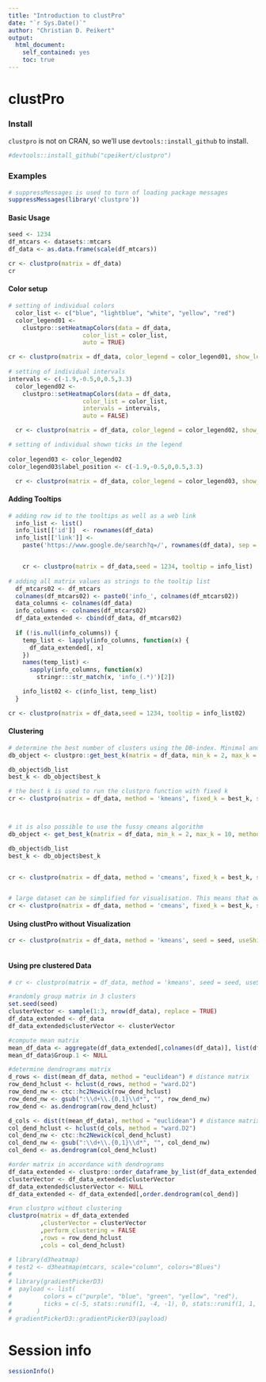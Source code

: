 ```yaml
---
title: "Introduction to clustPro"
date: "`r Sys.Date()`"
author: "Christian D. Peikert"
output:
  html_document:
    self_contained: yes
    toc: true    
---
```

<!--
  %\VignetteEngine{knitr::rmarkdown}
  %\VignetteIndexEntry{Introduction to clustPro}
-->

clustPro
=========

### Install

`clustpro` is not on CRAN, so we'll use `devtools::install_github` to install.

```r
#devtools::install_github("cpeikert/clustpro")
```


### Examples
```r
# suppressMessages is used to turn of loading package messages
suppressMessages(library('clustpro'))
```

#### Basic Usage
```r
seed <- 1234
df_mtcars <- datasets::mtcars
df_data <- as.data.frame(scale(df_mtcars))

cr <- clustpro(matrix = df_data)
cr
```

#### Color setup
```r

# setting of individual colors
  color_list <- c("blue", "lightblue", "white", "yellow", "red")
  color_legend01 <-
    clustpro::setHeatmapColors(data = df_data,
                     color_list = color_list,
                     auto = TRUE)

cr <- clustpro(matrix = df_data, color_legend = color_legend01, show_legend = TRUE ,seed = 1234)  
  
# setting of individual intervals
intervals <- c(-1.9,-0.5,0,0.5,3.3)
  color_legend02 <-
    clustpro::setHeatmapColors(data = df_data,
                     color_list = color_list,
                     intervals = intervals,
                     auto = FALSE)

  cr <- clustpro(matrix = df_data, color_legend = color_legend02, show_legend = TRUE ,seed = 1234)  

# setting of individual shown ticks in the legend
  
color_legend03 <- color_legend02
color_legend03$label_position <- c(-1.9,-0.5,0,0.5,3.3)

  cr <- clustpro(matrix = df_data, color_legend = color_legend03, show_legend = TRUE ,seed = 1234)  

```

#### Adding Tooltips
```r
# adding row id to the tooltips as well as a web link 
  info_list <- list()
  info_list[['id']]  <- rownames(df_data)
  info_list[['link']] <-
    paste('https://www.google.de/search?q=/', rownames(df_data), sep = '')


    cr <- clustpro(matrix = df_data,seed = 1234, tooltip = info_list)  
  
# adding all matrix values as strings to the tooltip list     
  df_mtcars02 <- df_mtcars
  colnames(df_mtcars02) <- paste0('info_', colnames(df_mtcars02))
  data_columns <- colnames(df_data)
  info_columns <- colnames(df_mtcars02)
  df_data_extended <- cbind(df_data, df_mtcars02)
  
  if (!is.null(info_columns)) {
    temp_list <- lapply(info_columns, function(x) {
      df_data_extended[, x]
    })
    names(temp_list) <-
      sapply(info_columns, function(x)
        stringr:::str_match(x, 'info_(.*)')[2])

    info_list02 <- c(info_list, temp_list)
  }

cr <- clustpro(matrix = df_data,seed = 1234, tooltip = info_list02)  

```

#### Clustering
```r
# determine the best number of clusters using the DB-index. Minimal and maximal cluster size defining the rank of options.
db_object <- clustpro::get_best_k(matrix = df_data, min_k = 2, max_k = 10, method = 'kmeans', seed = seed, cores = 4)

db_object$db_list
best_k <- db_object$best_k

# the best k is used to run the clustpro function with fixed k
cr <- clustpro(matrix = df_data, method = 'kmeans', fixed_k = best_k, seed = seed)



# it is also possible to use the fussy cmeans algorithm
db_object <- get_best_k(matrix = df_data, min_k = 2, max_k = 10, method = 'cmeans', seed = seed, cores = 4)

db_object$db_list
best_k <- db_object$best_k


cr <- clustpro(matrix = df_data, method = 'cmeans', fixed_k = best_k, seed = seed)


# large dataset can be simplified for visualisation. This means that own the mean value of a cluster is show in a single row. The tooltip included the number of grouped proteins. In the json file all protein of a group a stored.
cr <- clustpro(matrix = df_data, method = 'cmeans', fixed_k = best_k, simplify_clustering = TRUE, seed = seed)

```

#### Using clustPro without Visualization
```r

cr <- clustpro(matrix = df_data, method = 'kmeans', seed = seed, useShiny = FALSE)



```

#### Using pre clustered Data
```r

# cr <- clustpro(matrix = df_data, method = 'kmeans', seed = seed, useShiny = FALSE)

#randomly group matrix in 3 clusters
set.seed(seed)
clusterVector <- sample(1:3, nrow(df_data), replace = TRUE)
df_data_extended <- df_data
df_data_extended$clusterVector <- clusterVector

#compute mean matrix
mean_df_data <- aggregate(df_data_extended[,colnames(df_data)], list(df_data_extended$clusterVector), mean)
mean_df_data$Group.1 <- NULL

#determine dendrograms matrix
d_rows <- dist(mean_df_data, method = "euclidean") # distance matrix
row_dend_hclust <- hclust(d_rows, method = "ward.D2")
row_dend_nw <- ctc::hc2Newick(row_dend_hclust)
row_dend_nw <- gsub(":\\d+\\.{0,1}\\d*", "", row_dend_nw)
row_dend <- as.dendrogram(row_dend_hclust)

d_cols <- dist(t(mean_df_data), method = "euclidean") # distance matrix
col_dend_hclust <- hclust(d_cols, method = "ward.D2")
col_dend_nw <- ctc::hc2Newick(col_dend_hclust)
col_dend_nw <- gsub(":\\d+\\.{0,1}\\d*", "", col_dend_nw)
col_dend <- as.dendrogram(col_dend_hclust)

#order matrix in accordance with dendrograms
df_data_extended <- clustpro::order_dataframe_by_list(df_data_extended,order.dendrogram(row_dend),'clusterVector')
clusterVector <- df_data_extended$clusterVector
df_data_extended$clusterVector <- NULL
df_data_extended <- df_data_extended[,order.dendrogram(col_dend)]

#run clustpro without clustering
clustpro(matrix = df_data_extended
         ,clusterVector = clusterVector
         ,perform_clustering = FALSE
         ,rows = row_dend_hclust
         ,cols = col_dend_hclust)

```

```r

# library(d3heatmap)
# test2 <- d3heatmap(mtcars, scale="column", colors="Blues")
# 
# library(gradientPickerD3)
#  payload <- list(
#         colors = c("purple", "blue", "green", "yellow", "red"),
#         ticks = c(-5, stats::runif(1, -4, -1), 0, stats::runif(1, 1, 4), 5)
#       )
# gradientPickerD3::gradientPickerD3(payload)
```

Session info
=============

```r
sessionInfo()
```

